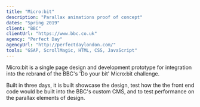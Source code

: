 ```yaml
---
title: "Micro:bit"
description: "Parallax animations proof of concept"
dates: "Spring 2019"
client: "BBC"
clientUrl: "https://www.bbc.co.uk"
agency: "Perfect Day"
agencyUrl: "http://perfectdaylondon.com/"
tools: "GSAP, ScrollMagic, HTML, CSS, JavaScript"
---
```


Micro:bit is a single page design and development prototype for integration into the rebrand of the BBC's 'Do your bit' Micro:bit challenge.

Built in three days, it is built showcase the design, test how the the front end code would be built into the BBC's custom CMS, and to test performance on the parallax elements of design.
